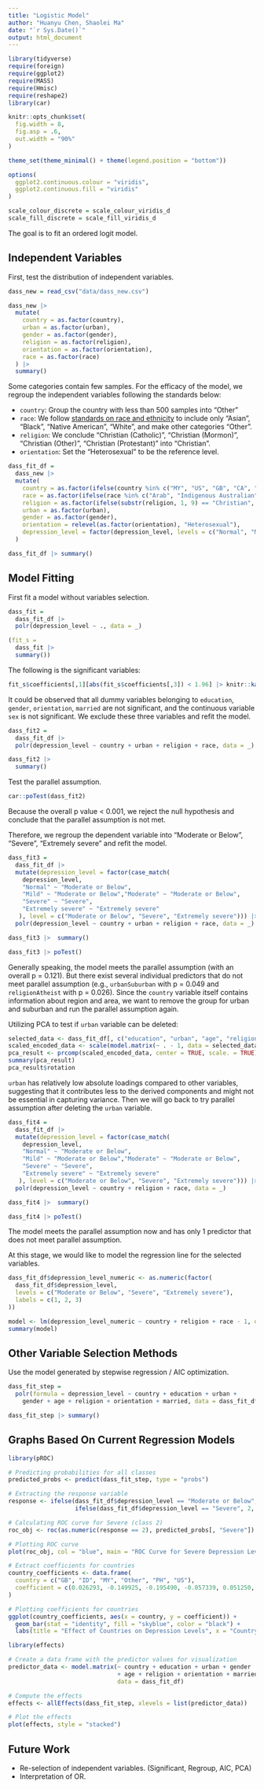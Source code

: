 ```yaml
---
title: "Logistic Model"
author: "Huanyu Chen, Shaolei Ma"
date: "`r Sys.Date()`"
output: html_document
---
```


```r
library(tidyverse)
require(foreign)
require(ggplot2)
require(MASS)
require(Hmisc)
require(reshape2)
library(car)

knitr::opts_chunk$set(
  fig.width = 8,
  fig.asp = .6,
  out.width = "90%"
)

theme_set(theme_minimal() + theme(legend.position = "bottom"))

options(
  ggplot2.continuous.colour = "viridis",
  ggplot2.continuous.fill = "viridis"
)

scale_colour_discrete = scale_colour_viridis_d
scale_fill_discrete = scale_fill_viridis_d
```

The goal is to fit an ordered logit model.

## Independent Variables

First, test the distribution of independent variables.
```r
dass_new = read_csv("data/dass_new.csv")

dass_new |> 
  mutate(
    country = as.factor(country),
    urban = as.factor(urban),
    gender = as.factor(gender),
    religion = as.factor(religion),
    orientation = as.factor(orientation),
    race = as.factor(race)
  ) |> 
  summary()
```

Some categories contain few samples. For the efficacy of the model, we regroup the independent variables following the standards below:

 * `country`: Group the country with less than 500 samples into "Other"
 * `race`: We follow [standards on race and ethnicity](https://www.govinfo.gov/content/pkg/FR-1997-10-30/pdf/97-28653.pdf) to include only "Asian", "Black", "Native American", "White", and make other categories "Other".
 * `religion`: We conclude "Christian (Catholic)", "Christian (Mormon)", "Christian (Other)", "Christian (Protestant)" into "Christian".
 * `orientation`: Set the "Heterosexual" to be the reference level.

```r
dass_fit_df =
  dass_new |> 
  mutate(
    country = as.factor(ifelse(country %in% c("MY", "US", "GB", "CA", "ID", "PH"), country, "Other")),
    race = as.factor(ifelse(race %in% c("Arab", "Indigenous Australian"), "Other", race)),
    religion = as.factor(ifelse(substr(religion, 1, 9) == "Christian", "Christian", religion)),
    urban = as.factor(urban),
    gender = as.factor(gender),
    orientation = relevel(as.factor(orientation), "Heterosexual"),
    depression_level = factor(depression_level, levels = c("Normal", "Mild", "Moderate", "Severe", "Extremely severe"))
  )

dass_fit_df |> summary()
```

## Model Fitting

First fit a model without variables selection.
```r
dass_fit = 
  dass_fit_df |> 
  polr(depression_level ~ ., data = _)

(fit_s = 
  dass_fit |> 
  summary())
```

The following is the significant variables:
```r
fit_s$coefficients[,1][abs(fit_s$coefficients[,3]) < 1.96] |> knitr::kable()
```

It could be observed that all dummy variables belonging to `education`, `gender`, `orientation`, `married` are not significant, and the continuous variable `sex` is not significant. We exclude these three variables and refit the model.

```r
dass_fit2 = 
  dass_fit_df |> 
  polr(depression_level ~ country + urban + religion + race, data = _)

dass_fit2 |> 
  summary()
```

Test the parallel assumption.
```r
car::poTest(dass_fit2)
```

Because the overall p value < 0.001, we reject the null hypothesis and conclude that the parallel assumption is not met.

Therefore, we regroup the dependent variable into "Moderate or Below", "Severe", "Extremely severe" and refit the model.

```r
dass_fit3 =
  dass_fit_df |> 
  mutate(depression_level = factor(case_match(
    depression_level,
    "Normal" ~ "Moderate or Below",
    "Mild" ~ "Moderate or Below","Moderate" ~ "Moderate or Below",
    "Severe" ~ "Severe",
    "Extremely severe" ~ "Extremely severe"
   ), level = c("Moderate or Below", "Severe", "Extremely severe"))) |> 
  polr(depression_level ~ country + urban + religion + race, data = _)

dass_fit3 |>  summary()

dass_fit3 |> poTest()
```

Generally speaking, the model meets the parallel assumption (with an overall p = 0.121). But there exist several individual predictors that do not meet parallel assumption (e.g., `urbanSuburban` with p = 0.049 and `religionAtheist` with p = 0.026). Since the `country` variable itself contains information about region and area, we want to remove the group for urban and suburban and run the parallel assumption again.

Utilizing PCA to test if `urban` variable can be deleted:
```r
selected_data <- dass_fit_df[, c("education", "urban", "age", "religion", "race")]
scaled_encoded_data <- scale(model.matrix(~ . - 1, data = selected_data))
pca_result <- prcomp(scaled_encoded_data, center = TRUE, scale. = TRUE)
summary(pca_result)
pca_result$rotation
```

`urban` has relatively low absolute loadings compared to other variables, suggesting that it contributes less to the derived components and might not be essential in capturing variance. Then we will go back to try parallel assumption after deleting the `urban` variable.

```r
dass_fit4 =
  dass_fit_df |> 
  mutate(depression_level = factor(case_match(
    depression_level,
    "Normal" ~ "Moderate or Below",
    "Mild" ~ "Moderate or Below","Moderate" ~ "Moderate or Below",
    "Severe" ~ "Severe",
    "Extremely severe" ~ "Extremely severe"
   ), level = c("Moderate or Below", "Severe", "Extremely severe"))) |> 
  polr(depression_level ~ country + religion + race, data = _)

dass_fit4 |>  summary()

dass_fit4 |> poTest()
```
The model meets the parallel assumption now and has only 1 predictor that does not meet parallel assumption.

At this stage, we would like to model the regression line for the selected variables.
```r
dass_fit_df$depression_level_numeric <- as.numeric(factor(
  dass_fit_df$depression_level,
  levels = c("Moderate or Below", "Severe", "Extremely severe"),
  labels = c(1, 2, 3)
))

model <- lm(depression_level_numeric ~ country + religion + race - 1, data = dass_fit_df)
summary(model)
```

## Other Variable Selection Methods

Use the model generated by stepwise regression / AIC optimization.

```r
dass_fit_step = 
  polr(formula = depression_level ~ country + education + urban + 
    gender + age + religion + orientation + married, data = dass_fit_df)

dass_fit_step |> summary()
```


## Graphs Based On Current Regression Models
```r
library(pROC)

# Predicting probabilities for all classes
predicted_probs <- predict(dass_fit_step, type = "probs")

# Extracting the response variable
response <- ifelse(dass_fit_df$depression_level == "Moderate or Below", 1,
                   ifelse(dass_fit_df$depression_level == "Severe", 2, 3))

# Calculating ROC curve for Severe (class 2)
roc_obj <- roc(as.numeric(response == 2), predicted_probs[, "Severe"])

# Plotting ROC curve
plot(roc_obj, col = "blue", main = "ROC Curve for Severe Depression Level")
```

```r
# Extract coefficients for countries
country_coefficients <- data.frame(
  country = c("GB", "ID", "MY", "Other", "PH", "US"),
  coefficient = c(0.026293, -0.149925, -0.195490, -0.057339, 0.051250, -0.148052)
)

# Plotting coefficients for countries
ggplot(country_coefficients, aes(x = country, y = coefficient)) +
  geom_bar(stat = "identity", fill = "skyblue", color = "black") +
  labs(title = "Effect of Countries on Depression Levels", x = "Country", y = "Coefficient")
```


```r
library(effects)

# Create a data frame with the predictor values for visualization
predictor_data <- model.matrix(~ country + education + urban + gender
                               + age + religion + orientation + married,
                               data = dass_fit_df)

# Compute the effects
effects <- allEffects(dass_fit_step, xlevels = list(predictor_data))

# Plot the effects
plot(effects, style = "stacked")
```

## Future Work

 * Re-selection of independent variables. (Significant, Regroup, AIC, PCA)
 * Interpretation of OR.